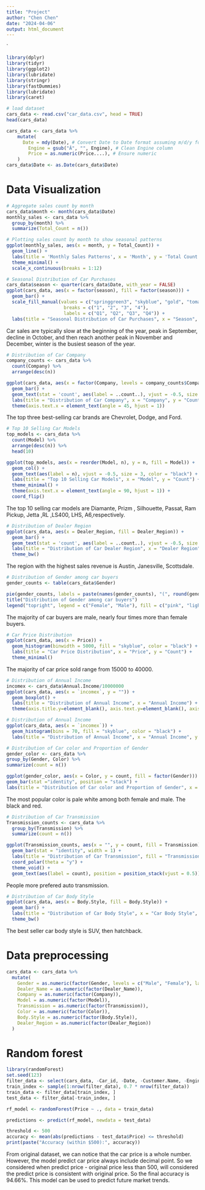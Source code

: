 ---
title: "Project"
author: "Chen Chen"
date: "2024-04-06"
output: html_document
---

`
```{r, warning = FALSE, include = FALSE}
library(dplyr)
library(tidyr)
library(ggplot2)
library(lubridate)
library(stringr)
library(fastDummies)
library(lubridate)
library(caret)
```

```{r}
# load dataset
cars_data <- read.csv("car_data.csv", head = TRUE)
head(cars_data)
```

```{r}
cars_data <- cars_data %>%
    mutate(
      Date = mdy(Date), # Convert Date to Date format assuming m/d/y format
        Engine = gsub("Â", "", Engine), # Clean Engine column
        Price = as.numeric(Price....), # Ensure numeric
    )
cars_data$Date <- as.Date(cars_data$Date)
```

# Data Visualization 
```{r}
# Aggregate sales count by month
cars_data$month <- month(cars_data$Date)
monthly_sales <- cars_data %>%
  group_by(month) %>% 
  summarize(Total_Count = n())

# Plotting sales count by month to show seasonal patterns
ggplot(monthly_sales, aes(x = month, y = Total_Count)) +
  geom_line() +
  labs(title = 'Monthly Sales Patterns', x = 'Month', y = 'Total Count') +
  theme_minimal() +
  scale_x_continuous(breaks = 1:12)
```


```{r}
# Seasonal Distribution of Car Purchases
cars_data$season <- quarter(cars_data$Date, with_year = FALSE)
ggplot(cars_data, aes(x = factor(season), fill = factor(season))) +
  geom_bar() +
  scale_fill_manual(values = c("springgreen3", "skyblue", "gold", "tomato"),
                     breaks = c("1", "2", "3", "4"),
                     labels = c("Q1", "Q2", "Q3", "Q4")) +
  labs(title = "Seasonal Distribution of Car Purchases", x = "Season", y = "Count")

```
Car sales are typically slow at the beginning of the year, peak in September, decline in October, and then reach another peak in November and December, winter is the busiest season of the year.

```{r}
# Distribution of Car Company
company_counts <- cars_data %>%
  count(Company) %>%
  arrange(desc(n))

ggplot(cars_data, aes(x = factor(Company, levels = company_counts$Company), fill = factor(Company))) +
  geom_bar() +
  geom_text(stat = 'count', aes(label = ..count..), vjust = -0.5, size = 2, color = 'black')+
  labs(title = "Distribution of Car Company", x = "Company", y = "Count") +
  theme(axis.text.x = element_text(angle = 45, hjust = 1))

```
The top three best-selling car brands are Chevrolet, Dodge, and Ford.

```{r}
# Top 10 Selling Car Models
top_models <- cars_data %>%
  count(Model) %>%
  arrange(desc(n)) %>%
  head(10)

ggplot(top_models, aes(x = reorder(Model, n), y = n, fill = Model)) +
  geom_col() +
  geom_text(aes(label = n), vjust = -0.5, size = 3, color = "black") +
  labs(title = "Top 10 Selling Car Models", x = "Model", y = "Count") +
  theme_minimal() +
  theme(axis.text.x = element_text(angle = 90, hjust = 1)) +  
  coord_flip()
```
The top 10 selling car models are Diamante, Prizm , Silhouette, Passat, Ram Pickup, Jetta ,RL ,LS400, LHS, A6,respectively.

```{r}
# Distribution of Dealer Region
ggplot(cars_data, aes(x = Dealer_Region, fill = Dealer_Region)) +
  geom_bar() +
  geom_text(stat = 'count', aes(label = ..count..), vjust = -0.5, size = 3, color = 'black')+
  labs(title = "Distribution of Car Dealer Region", x = "Dealer Region", y = "Count") +
  theme_bw()
```
The region with the highest sales revenue is Austin, Janesville, Scottsdale.

```{r}
# Distribution of Gender among car buyers
gender_counts <- table(cars_data$Gender)

pie(gender_counts, labels = paste(names(gender_counts), "(", round(gender_counts/sum(gender_counts)*100, 1), "%)", sep = ""), col = c("pink", "lightblue"))
title("Distribution of Gender among car buyers")
legend("topright", legend = c("Female", "Male"), fill = c("pink", "lightblue"))

```
The majority of car buyers are male, nearly four times more than female buyers.

```{r}
# Car Price Distribution
ggplot(cars_data, aes(x = Price)) +
  geom_histogram(binwidth = 5000, fill = "skyblue", color = "black") +
  labs(title = "Car Price Distribution", x = "Price", y = "Count") +
  theme_minimal()
```
The majority of car price sold range from 15000 to 40000.

```{r}
# Distribution of Annual Income
incomex <- cars_data$Annual.Income/10000000
ggplot(cars_data, aes(x = `incomex`, y = "")) +
  geom_boxplot() +
  labs(title = "Distribution of Annual Income", x = "Annual Income") +
  theme(axis.title.y=element_blank(), axis.text.y=element_blank(), axis.ticks.y=element_blank())
```

```{r}
# Distribution of Annual Income
ggplot(cars_data, aes(x = `incomex`)) +
  geom_histogram(bins = 70, fill = "skyblue", color = "black") +
  labs(title = "Distribution of Annual Income", x = "Annual Income", y = "Count") 

```

```{r}
# Distribution of Car color and Proportion of Gender
gender_color <- cars_data %>%
group_by(Gender, Color) %>%
summarize(count = n())

ggplot(gender_color, aes(x = Color, y = count, fill = factor(Gender))) +
geom_bar(stat ="identity", position = "stack") +
labs(title = "Distribution of Car color and Proportion of Gender", x = "Color", y = "Count")
```
The most popular color is pale white among both female and male. The black and red.
```{r}
# Distribution of Car Transmission
Transmission_counts <- cars_data %>%
  group_by(Transmission) %>%
  summarize(count = n())

ggplot(Transmission_counts, aes(x = "", y = count, fill = Transmission)) +
  geom_bar(stat = "identity", width = 1) +
  labs(title = "Distribution of Car Transmission", fill = "Transmission") +
  coord_polar(theta = "y") +
  theme_void() +
  geom_text(aes(label = count), position = position_stack(vjust = 0.5))
```
People more prefered auto transmission.
```{r}
# Distribution of Car Body Style
ggplot(cars_data, aes(x = Body.Style, fill = Body.Style)) +
  geom_bar() +
  labs(title = "Distribution of Car Body Style", x = "Car Body Style", y = "Count") +
  theme_bw()
```
The best seller car body style is SUV, then hatchback.

# Data preprocessing
```{r}
cars_data <- cars_data %>%
  mutate(
    Gender = as.numeric(factor(Gender, levels = c("Male", "Female"), labels = c(1, 0))),
    Dealer_Name = as.numeric(factor(Dealer_Name)),
    Company = as.numeric(factor(Company)),
    Model = as.numeric(factor(Model)),
    Transmission = as.numeric(factor(Transmission)),
    Color = as.numeric(factor(Color)),
    Body.Style = as.numeric(factor(Body.Style)),
    Dealer_Region = as.numeric(factor(Dealer_Region))
  )
```



# Random forest
```{r}
library(randomForest)
set.seed(123) 
filter_data <- select(cars_data, -Car_id, -Date, -Customer.Name, -Engine, -Dealer_No, -Phone)
train_index <- sample(1:nrow(filter_data), 0.7 * nrow(filter_data)) 
train_data <- filter_data[train_index, ]
test_data <- filter_data[-train_index, ]
```

```{r}
rf_model <- randomForest(Price ~ ., data = train_data)

predictions <- predict(rf_model, newdata = test_data)

threshold <- 500
accuracy <- mean(abs(predictions - test_data$Price) <= threshold)
print(paste("Accuracy (within $500):", accuracy))
```
From original dataset, we can notice that the car price is a whole number. However, the model predict car price always include decimal point. So we considered when predict price - original price less than 500, will considered the predict price is consistent with original price. So the final accuracy is 94.66%. This model can be used to predict future market trends.

